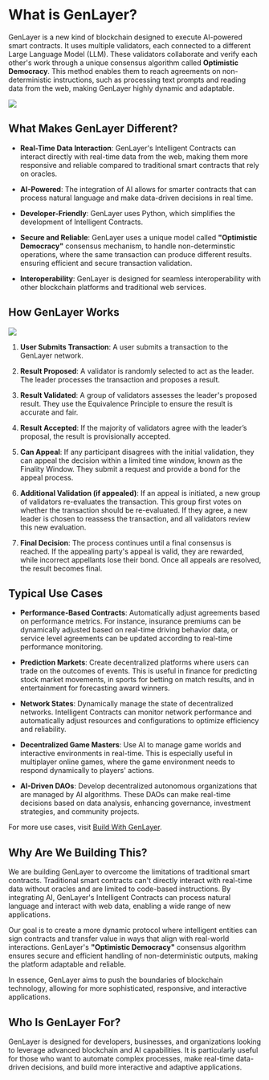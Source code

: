 # What is GenLayer?
GenLayer is a new kind of blockchain designed to execute AI-powered smart contracts. It uses multiple validators, each connected to a different Large Language Model (LLM). These validators collaborate and verify each other's work through a unique consensus algorithm called **Optimistic Democracy**. This method enables them to reach agreements on non-deterministic instructions, such as processing text prompts and reading data from the web, making GenLayer highly dynamic and adaptable.


![](/evolution.jpeg)

## What Makes GenLayer Different?

- **Real-Time Data Interaction**: GenLayer's Intelligent Contracts can interact directly with real-time data from the web, making them more responsive and reliable compared to traditional smart contracts that rely on oracles.

- **AI-Powered**: The integration of AI allows for smarter contracts that can process natural language and make data-driven decisions in real time. 

- **Developer-Friendly**: GenLayer uses Python, which simplifies the development of Intelligent Contracts.

- **Secure and Reliable**: GenLayer uses a unique model called **"Optimistic Democracy"** consensus mechanism, to handle non-determinstic operations, where the same transaction can produce different results. ensuring efficient and secure transaction validation.

- **Interoperability**: GenLayer is designed for seamless interoperability with other blockchain platforms and traditional web services.

## How GenLayer Works

![](/genlayer-works.png)

1. **User Submits Transaction**: A user submits a transaction to the GenLayer network.

2. **Result Proposed**: A validator is randomly selected to act as the leader. The leader processes the transaction and proposes a result.

3. **Result Validated**: A group of validators assesses the leader's proposed result. They use the Equivalence Principle to ensure the result is accurate and fair.

4. **Result Accepted**: If the majority of validators agree with the leader’s proposal, the result is provisionally accepted.

5. **Can Appeal**: If any participant disagrees with the initial validation, they can appeal the decision within a limited time window, known as the Finality Window. They submit a request and provide a bond for the appeal process.

6. **Additional Validation (if appealed)**: If an appeal is initiated, a new group of validators re-evaluates the transaction. This group first votes on whether the transaction should be re-evaluated. If they agree, a new leader is chosen to reassess the transaction, and all validators review this new evaluation.

7. **Final Decision**: The process continues until a final consensus is reached. If the appealing party's appeal is valid, they are rewarded, while incorrect appellants lose their bond. Once all appeals are resolved, the result becomes final.

## Typical Use Cases

- **Performance-Based Contracts**: Automatically adjust agreements based on performance metrics. For instance, insurance premiums can be dynamically adjusted based on real-time driving behavior data, or service level agreements can be updated according to real-time performance monitoring.
  
- **Prediction Markets**: Create decentralized platforms where users can trade on the outcomes of events. This is useful in finance for predicting stock market movements, in sports for betting on match results, and in entertainment for forecasting award winners.
  
- **Network States**: Dynamically manage the state of decentralized networks. Intelligent Contracts can monitor network performance and automatically adjust resources and configurations to optimize efficiency and reliability.
  
- **Decentralized Game Masters**: Use AI to manage game worlds and interactive environments in real-time. This is especially useful in multiplayer online games, where the game environment needs to respond dynamically to players' actions.
  
- **AI-Driven DAOs**: Develop decentralized autonomous organizations that are managed by AI algorithms. These DAOs can make real-time decisions based on data analysis, enhancing governance, investment strategies, and community projects.

For more use cases, visit [Build With GenLayer](https://docs.genlayer.com/ideas).

## Why Are We Building This?

We are building GenLayer to overcome the limitations of traditional smart contracts. Traditional smart contracts can't directly interact with real-time data without oracles and are limited to code-based instructions. By integrating AI, GenLayer's Intelligent Contracts can process natural language and interact with web data, enabling a wide range of new applications.

Our goal is to create a more dynamic protocol where intelligent entities can sign contracts and transfer value in ways that align with real-world interactions. GenLayer's **"Optimistic Democracy"** consensus algorithm ensures secure and efficient handling of non-deterministic outputs, making the platform adaptable and reliable.

In essence, GenLayer aims to push the boundaries of blockchain technology, allowing for more sophisticated, responsive, and interactive applications.

## Who Is GenLayer For?

GenLayer is designed for developers, businesses, and organizations looking to leverage advanced blockchain and AI capabilities. It is particularly useful for those who want to automate complex processes, make real-time data-driven decisions, and build more interactive and adaptive applications.

